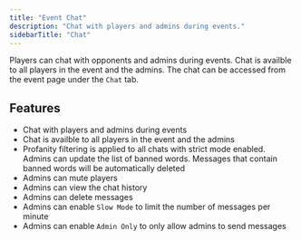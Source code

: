 ```yaml
---
title: "Event Chat"
description: "Chat with players and admins during events."
sidebarTitle: "Chat"
---
```


Players can chat with opponents and admins during events. Chat is availble to all players in the event and the admins. The chat can be accessed from the event page under the `Chat` tab.

## Features

- Chat with players and admins during events
- Chat is availble to all players in the event and the admins
- Profanity filtering is applied to all chats with strict mode enabled. Admins can update the list of banned words. Messages that contain banned words will be automatically deleted
- Admins can mute players
- Admins can view the chat history
- Admins can delete messages
- Admins can enable `Slow Mode` to limit the number of messages per minute
- Admins can enable `Admin Only` to only allow admins to send messages